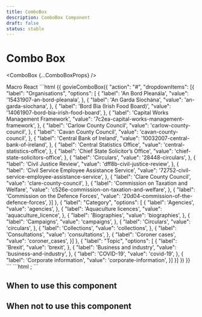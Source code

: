 ```yaml
---
title: ComboBox
description: ComboBox Component
draft: false
status: stable
---
```


# Combo Box

<ComponentStatusBlock componentId="combo-box" />


<ComboBox {...ComboBoxProps} />

<Tabs id="tab1">
   <TabList>
    <TabItem value="tab11" checked>Macro</TabItem>
    <TabItem value="tab12">React</TabItem>
  </TabList>
  <TabPanel value="tab11">
    ```html
    {{ govieComboBox({
    "action": "#",
    "dropdownItems": [{
    "label": "Organisations",
    "options": [
      {
        "label": 'An Bord Pleanála',
        "value": '15431907-an-bord-pleanala',
      },
      {
        "label": 'An Garda Síochána',
        "value": 'an-garda-siochana',
      },
      {
        "label": 'Bord Bia (Irish Food Board)',
        "value": '14061907-bord-bia-irish-food-board',
      },
      {
        "label": 'Capital Works Management Framework',
        "value": '7c2ea-capital-works-management-framework',
      },
      {
        "label": 'Carlow County Council',
        "value": 'carlow-county-council',
      },
      {
        "label": 'Cavan County Council',
        "value": 'cavan-county-council',
      },
      {
        "label": 'Central Bank of Ireland',
        "value": '10032007-central-bank-of-ireland',
      },
      {
        "label": 'Central Statistics Office',
        "value": 'central-statistics-office',
      },
      {
        "label": 'Chief State Solicitor’s Office',
        "value": 'chief-state-solicitors-office',
      },
      {
        "label": 'Circulars',
        "value": '28448-circulars',
      },
      {
        "label": 'Civil Justice Review',
        "value": 'dff8b-civil-justice-review',
      },
      {
        "label": 'Civil Service Employee Assistance Service',
        "value": '72752-civil-service-employee-assistance-service',
      },
      {
        "label": 'Clare County Council',
        "value": 'clare-county-council',
      },
      {
        "label": 'Commission on Taxation and Welfare',
        "value": 'c526e-commission-on-taxation-and-welfare',
      },
      {
        "label": 'Commission on the Defence Forces',
        "value": '20d04-commission-of-the-defence-forces',
      }]
    }, 
    {
      "label": "Category",
      "options": [
      {
        "label": 'Agencies',
        "value": 'agencies',
      },
      {
        "label": 'Aquaculture licences',
        "value": 'aquaculture_licence',
      },
      {
        "label": 'Biographies',
        "value": 'biographies',
      },
      {
        "label": 'Campaigns',
        "value": 'campaigns',
      },
      {
        "label": 'Circulars',
        "value": 'circulars',
      },
      {
        "label": 'Collections',
        "value": 'collections',
      },
      {
        "label": 'Consultations',
        "value": 'consultations',
      },
      {
        "label": 'Coroner cases',
        "value": 'coroner_cases',
      }]
    }, 
    {
      "label": "Topic",
      "options": [
      {
        "label": 'Brexit',
        "value": 'brexit',
      },
      {
        "label": 'Business and industry',
        "value": 'business-and-industry',
      },
      {
        "label": 'COVID-19',
        "value": 'covid-19',
      },
      {
        "label": 'Corporate information',
        "value": 'corporate-information',
      }]
    }]
  }) 
  }}
    ```
  </TabPanel>
  <TabPanel value="tab12">
  ```html
  <Combobox
  action="#"
  id="ComboBoxId"
  dropdownItems={[
    {
      label: "Organisations",
      options: [
        {
          label: "An Bord Pleanála",
          value: "15431907-an-bord-pleanala",
        },
        {
          label: "An Garda Síochána",
          value: "an-garda-siochana",
        },
        {
          label: "Bord Bia (Irish Food Board)",
          value: "14061907-bord-bia-irish-food-board",
        },
        {
          label: "Capital Works Management Framework",
          value: "7c2ea-capital-works-management-framework",
        },
        {
          label: "Carlow County Council",
          value: "carlow-county-council",
        },
        {
          label: "Cavan County Council",
          value: "cavan-county-council",
        },
        {
          label: "Central Bank of Ireland",
          value: "10032007-central-bank-of-ireland",
        },
      ],
    },
    {
      label: "Category",
      options: [
        {
          label: "Agencies",
          value: "agencies",
        },
        {
          label: "Aquaculture licences",
          value: "aquaculture_licence",
        },
        {
          label: "IGEES Publications",
          value: "igees_publication",
        },
        {
          label: "Local authorities",
          value: "local_authorities",
        },
        {
          label: "News",
          value: "news",
        },
      ],
    },
    {
      label: "Topic",
      options: [
        {
          label: "Brexit",
          value: "brexit",
        },
        {
          label: "Business and industry",
          value: "business-and-industry",
        },
        {
          label: "Organisation information",
          value: "organisation_information",
        },
        {
          label: "Policies",
          value: "policies",
        },
        {
          label: "Policy information",
          value: "policy_information",
        },
        {
          label: "Press releases",
          value: "press_releases",
        },
      ],
    },
  ]}
/>;
  ```

  </TabPanel>
</Tabs>

## When to use this component


## When not to use this component


